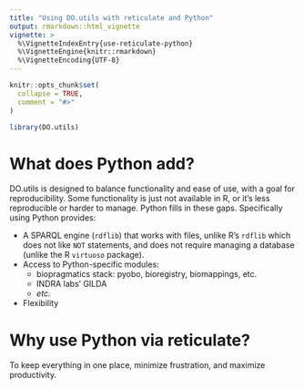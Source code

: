 ```yaml
---
title: "Using DO.utils with reticulate and Python"
output: rmarkdown::html_vignette
vignette: >
  %\VignetteIndexEntry{use-reticulate-python}
  %\VignetteEngine{knitr::rmarkdown}
  %\VignetteEncoding{UTF-8}
---
```


```r
knitr::opts_chunk$set(
  collapse = TRUE,
  comment = "#>"
)
```

```r
library(DO.utils)
```


# What does Python add?

DO.utils is designed to balance functionality and ease of use, with a goal for reproducibility. Some functionality is just not available in R, or it's less reproducible or harder to manage. Python fills in these gaps. Specifically using Python provides:

- A SPARQL engine (`rdflib`) that works with files, unlike R's `rdflib` which does not like `NOT` statements, and does not require managing a database (unlike the R `virtuoso` package).
- Access to Python-specific modules:
    - biopragmatics stack: pyobo, bioregistry, biomappings, etc.
    - INDRA labs' GILDA
    - _etc._
- Flexibility


# Why use Python via reticulate?

To keep everything in one place, minimize frustration, and maximize productivity.
